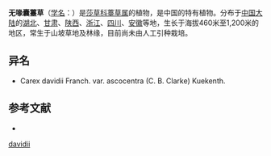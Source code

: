 {{Speciesbox
| name = 无喙囊薹草
| status = 
| status_system = 
| image =
| genus = Carex
| species = davidii
| authority = Franch.
}}

'''无喙囊薹草'''（[[学名|学名]]：{{lang|la|''Carex davidii''}}）是[[莎草科|莎草科]][[薹草属|薹草属]]的植物，是中国的特有植物。分布于[[中国大陆|中国大陆]]的[[湖北|湖北]]、[[甘肃|甘肃]]、[[陕西|陕西]]、[[浙江|浙江]]、[[四川|四川]]、[[安徽|安徽]]等地，生长于海拔460米至1,200米的地区，常生于山坡草地及林缘，目前尚未由人工引种栽培。

== 异名 ==
* Carex davidii Franch. var. ascocentra (C. B. Clarke) Kuekenth.

== 参考文献 ==
<div class="references-small">
* {{cite web| url =http://www.bioinfo.cn/db05/KmzwSpecies.php?action=view&id=5984| title =无喙囊薹草| work =《中国高等植物数据库全库》| publisher =中国科学院微生物研究所| author =昆明植物研究所| accessdate =2009-02-24| deadurl =yes| archiveurl =https://web.archive.org/web/20160305053416/http://www.bioinfo.cn/db05/KmzwSpecies.php?action=view&id=5984| archivedate =2016-03-05}}
</div>
{{Taxonbar|from=Q11085549}}

{{DEFAULTSORT:Carex davidii}}
[[Category:薹草属|davidii]]


{{Carex-stub}}